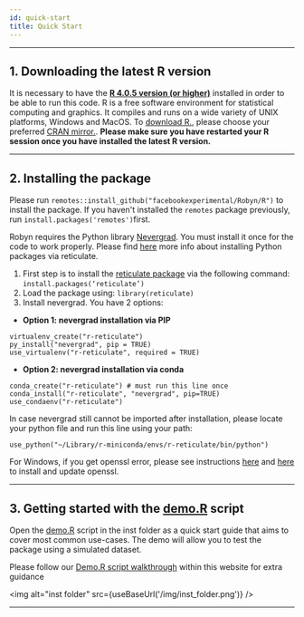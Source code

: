 ```yaml
---
id: quick-start
title: Quick Start
---
```



---
## 1. Downloading the latest R version

It is necessary to have the [**R 4.0.5 version (or higher)**](https://www.r-project.org/) installed in order to be able to run this code. R is a free software environment for statistical computing and graphics. It compiles and runs on a wide variety of UNIX platforms, Windows and MacOS. To
[download R.](https://cran.r-project.org/mirrors.html), please choose your
preferred [CRAN mirror.](https://cran.r-project.org/mirrors.html). **Please make sure you have restarted your R session once you have installed the latest R version.**

---
## 2. Installing the package

Please run `remotes::install_github("facebookexperimental/Robyn/R")` to install the package. If you haven't installed the `remotes` package previously, run `install.packages('remotes')`first.

Robyn requires the Python library [Nevergrad](https://facebookresearch.github.io/nevergrad/).
You must install it once for the code to work properly.
Please find [here](https://rstudio.github.io/reticulate/articles/python_packages.html) more info about installing Python packages via reticulate.

1. First step is to install the [reticulate package](https://rstudio.github.io/reticulate/) via the following command: `install.packages(‘reticulate’)`
2. Load the package using: `library(reticulate)`
3. Install nevergrad. You have 2 options:


- **Option 1: nevergrad installation via PIP**

```
virtualenv_create("r-reticulate")
py_install("nevergrad", pip = TRUE)
use_virtualenv("r-reticulate", required = TRUE)
```

- **Option 2: nevergrad installation via conda**

```
conda_create("r-reticulate") # must run this line once
conda_install("r-reticulate", "nevergrad", pip=TRUE)
use_condaenv("r-reticulate")
```

In case nevergrad still cannot be imported after installation, please locate your python file and run this line using your path:
```
use_python("~/Library/r-miniconda/envs/r-reticulate/bin/python")
```
For Windows, if you get openssl error, please see instructions [here](https://stackoverflow.com/questions/54558389/how-to-solve-this-error-while-installing-python-packages-in-rstudio/54566647) and [here](https://dev.to/danilovieira/installing-openssl-on-windows-and-adding-to-path-3mbf) to install and update openssl.

---
## 3. Getting started with the [demo.R](https://github.com/facebookexperimental/Robyn/blob/main/demo/demo.R) script

Open the [demo.R](https://github.com/facebookexperimental/Robyn/blob/main/demo/demo.R) script in the inst folder as a quick start guide that aims to cover most common use-cases.
The demo will allow you to test the package using a simulated dataset.

Please follow our [Demo.R script walkthrough](demo-R-script.md) within this website for extra guidance

<img alt="inst folder" src={useBaseUrl('/img/inst_folder.png')} />

---
